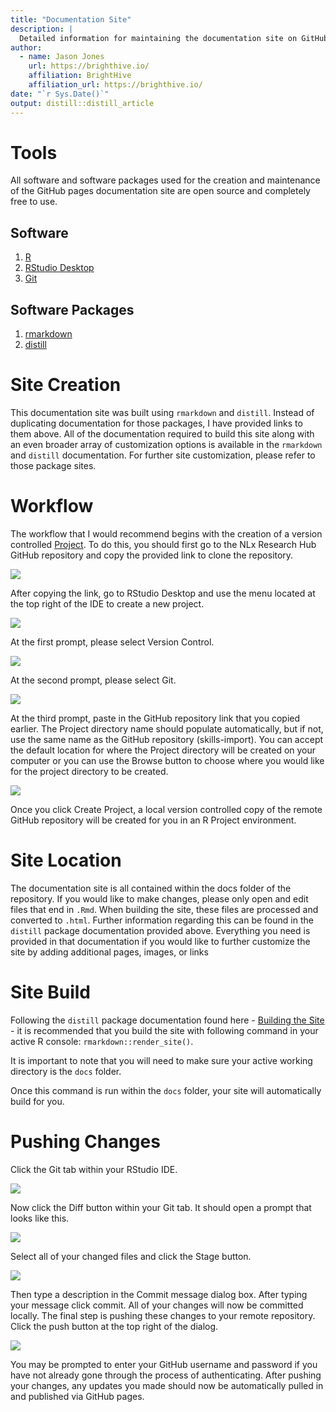 ```yaml
---
title: "Documentation Site"
description: |
  Detailed information for maintaining the documentation site on GitHub pages.
author:
  - name: Jason Jones
    url: https://brighthive.io/
    affiliation: BrightHive
    affiliation_url: https://brighthive.io/
date: "`r Sys.Date()`"
output: distill::distill_article
---
```


# Tools
All software and software packages used for the creation and maintenance of the GitHub pages documentation site are open source and completely free to use.

## Software
1. [R](https://www.r-project.org/)
2. [RStudio Desktop](https://rstudio.com/products/rstudio/download/)
3. [Git](https://git-scm.com/)

## Software Packages
1. [rmarkdown](https://github.com/rstudio/rmarkdown)
2. [distill](https://github.com/rstudio/distill)

# Site Creation
This documentation site was built using `rmarkdown` and `distill`. Instead of duplicating documentation for those packages, I have provided links to them above. All of the documentation required to build this site along with an even broader array of customization options is available in the `rmarkdown` and `distill` documentation. For further site customization, please refer to those package sites.

# Workflow
The workflow that I would recommend begins with the creation of a version controlled [Project](https://support.rstudio.com/hc/en-us/articles/200526207-Using-Projects). To do this, you should first go to the NLx Research Hub GitHub repository and copy the provided link to clone the repository.

![](imgs/copy.png)

After copying the link, go to RStudio Desktop and use the menu located at the top right of the IDE to create a new project.

![](imgs/new-project.png)

At the first prompt, please select Version Control.

![](imgs/project-start.png)

At the second prompt, please select Git.

![](imgs/version-control.png)

At the third prompt, paste in the GitHub repository link that you copied earlier. The Project directory name should populate automatically, but if not, use the same name as the GitHub repository (skills-import). You can accept the default location for where the Project directory will be created on your computer or you can use the Browse button to choose where you would like for the project directory to be created.

![](imgs/create.png)

Once you click Create Project, a local version controlled copy of the remote GitHub repository will be created for you in an R Project environment.

# Site Location
The documentation site is all contained within the docs folder of the repository. If you would like to make changes, please only open and edit files that end in `.Rmd`. When building the site, these files are processed and converted to `.html`. Further information regarding this can be found in the `distill` package documentation provided above. Everything you need is provided in that documentation if you would like to further customize the site by adding additional pages, images, or links

# Site Build
Following the `distill` package documentation found here - [Building the Site](https://rstudio.github.io/distill/website.html#building-the-site) - it is recommended that you build the site with following command in your active R console: `rmarkdown::render_site()`. 

It is important to note that you will need to make sure your active working directory is the `docs` folder. 

Once this command is run within the `docs` folder, your site will automatically build for you.

# Pushing Changes

Click the Git tab within your RStudio IDE.

![](imgs/git-tab.png)

Now click the Diff button within your Git tab. It should open a prompt that looks like this.

![](imgs/diff.png)

Select all of your changed files and click the Stage button.

![](imgs/stage.png)

Then type a description in the Commit message dialog box. After typing your message click commit. All of your changes will now be committed locally. The final step is pushing these changes to your remote repository. Click the push button at the top right of the dialog.

![](imgs/push.png)

You may be prompted to enter your GitHub username and password if you have not already gone through the process of authenticating. After pushing your changes, any updates you made should now be automatically pulled in and published via GitHub pages.